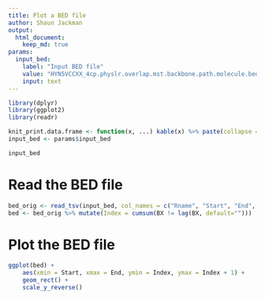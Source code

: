 ```yaml
---
title: Plot a BED file
author: Shaun Jackman
output:
  html_document:
    keep_md: true
params:
  input_bed:
    label: "Input BED file"
    value: "HYN5VCCXX_4cp.physlr.overlap.mst.backbone.path.molecule.bed"
    input: text
---
```


```r
library(dplyr)
library(ggplot2)
library(readr)

knit_print.data.frame <- function(x, ...) kable(x) %>% paste(collapse = "\n") %>% asis_output
input_bed <- params$input_bed

input_bed
```

# Read the BED file
```r
bed_orig <- read_tsv(input_bed, col_names = c("Rname", "Start", "End", "BX", "Reads"))
bed <- bed_orig %>% mutate(Index = cumsum(BX != lag(BX, default="")))
```

# Plot the BED file
```r
ggplot(bed) +
	aes(xmin = Start, xmax = End, ymin = Index, ymax = Index + 1) +
	geom_rect() +
	scale_y_reverse()
```

